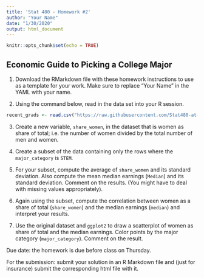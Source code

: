 ```yaml
---
title: 'Stat 480 - Homework #2'
author: "Your Name"
date: "1/30/2020"
output: html_document
---
```


```r
knitr::opts_chunk$set(echo = TRUE)
```

## Economic Guide to Picking a College Major

1. Download the RMarkdown file with these homework instructions to use as a template for your work. Make sure to replace "Your Name" in the YAML with your name.

2. Using the command below, read in the data set into your R session. 

```r
recent_grads <- read.csv("https://raw.githubusercontent.com/Stat480-at-ISU/materials-2020/master/02-r_intro/data/recent_grads.csv")
```

3. Create a new variable, `share_women`,  in the dataset that is women as share of total; i.e. the number of women divided by the total number of men and women.

4. Create a subset of the data containing only the rows where the `major_category` is `STEM`.

5. For your subset, compute the average  of `share_women` and its standard deviation. Also compute the mean median earnings (`Median`) and its standard deviation. Comment on the results. (You might have to deal with missing values appropriately).

5. Again using the subset, compute the correlation between women as a share of total (`share_women`) and the median earnings (`median`) and interpret your results.

6. Use the original dataset and `ggplot2` to draw a scatterplot of women as share of total and the median earnings. Color points by the major category (`major_category`). Comment on the result. 

Due date: the homework is due before class on Thursday. 

For the submission: submit your solution in an R Markdown file and (just for insurance) submit the corresponding html file with it. 
